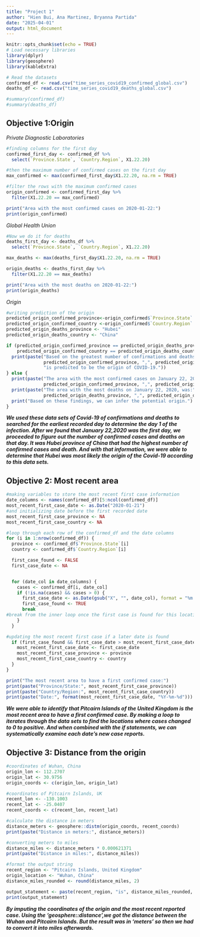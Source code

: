 ---
title: "Project 1"
author: "Hien Bui, Ana Martinez, Bryanna Partida"
date: "2025-04-01"
output: html_document
---

```{r setup, include=FALSE}
knitr::opts_chunk$set(echo = TRUE)
# Load necessary libraries
library(dplyr)
library(geosphere)
library(kableExtra)
```


```{r echo=FALSE}
# Read the datasets
confirmed_df <- read.csv("time_series_covid19_confirmed_global.csv")
deaths_df <- read.csv("time_series_covid19_deaths_global.csv")

#summary(confirmed_df)
#summary(deaths_df)
```

## **Objective 1:Origin**
*Private Diagnostic Laboratories*
```{r}
#finding columns for the first day
confirmed_first_day <- confirmed_df %>%
  select(`Province.State`, `Country.Region`, X1.22.20)

#then the maximum number of confirmed cases on the first day
max_confirmed <- max(confirmed_first_day$X1.22.20, na.rm = TRUE)

#filter the rows with the maximum confirmed cases
origin_confirmed <- confirmed_first_day %>%
  filter(X1.22.20 == max_confirmed)

print("Area with the most confirmed cases on 2020-01-22:")
print(origin_confirmed)
```
*Global Health Union*
```{r}
#Now we do it for deaths
deaths_first_day <- deaths_df %>%
  select(`Province.State`, `Country.Region`, X1.22.20)

max_deaths <- max(deaths_first_day$X1.22.20, na.rm = TRUE)

origin_deaths <- deaths_first_day %>%
  filter(X1.22.20 == max_deaths)

print("Area with the most deaths on 2020-01-22:")
print(origin_deaths)
```
*Origin*
```{r}
#writing prediction of the origin
predicted_origin_confirmed_province<-origin_confirmed$`Province.State`
predicted_origin_confirmed_country <-origin_confirmed$`Country.Region`
predicted_origin_deaths_province <- "Hubei"
predicted_origin_deaths_country <- "China"

if (predicted_origin_confirmed_province == predicted_origin_deaths_province &&
    predicted_origin_confirmed_country == predicted_origin_deaths_country) {
  print(paste("Based on the greatest number of confirmations and deaths on January 22, 2020,",
              predicted_origin_confirmed_province, ",", predicted_origin_confirmed_country,
              "is predicted to be the origin of COVID-19."))
} else {
  print(paste("The area with the most confirmed cases on January 22, 2020, was:",
              predicted_origin_confirmed_province, ",", predicted_origin_confirmed_country))
  print(paste("The area with the most deaths on January 22, 2020, was:",
              predicted_origin_deaths_province, ",", predicted_origin_deaths_country))
  print("Based on these findings, we can infer the potential origin.")
}
```

  ***We used these data sets of Covid-19 of confirmations and deaths to searched for the earliest recorded day to determine the day 1 of the infection. After we found that January 22,2020 was the first day, we proceeded to figure out the number of confirmed cases and deaths on that day. It was Hubei province of China that had the highest number of confirmed cases and death. And with that information, we were able to determine that Hubei was most likely the origin of the Covid-19 according to this data sets.***

## **Objective 2: Most recent area**

```{r}

#making variables to store the most recent first case information
date_columns <- names(confirmed_df)[5:ncol(confirmed_df)]
most_recent_first_case_date <- as.Date("2020-01-21") 
#and initializing date before the first recorded date
most_recent_first_case_province <- NA
most_recent_first_case_country <- NA

#loop through each row of the confirmed_df and the date columns
for (i in 1:nrow(confirmed_df)) {
  province <- confirmed_df$`Province.State`[i]
  country <- confirmed_df$`Country.Region`[i]

  first_case_found <- FALSE
  first_case_date <- NA


  for (date_col in date_columns) {
    cases <- confirmed_df[i, date_col]
    if (!is.na(cases) && cases > 0) {
      first_case_date <- as.Date(gsub("X", "", date_col), format = "%m.%d.%y")
      first_case_found <- TRUE
      break 
#break from the inner loop once the first case is found for this location
    }
  }

#updating the most recent first case if a later date is found
  if (first_case_found && first_case_date > most_recent_first_case_date) {
    most_recent_first_case_date <- first_case_date
    most_recent_first_case_province <- province
    most_recent_first_case_country <- country
  }
}

print("The most recent area to have a first confirmed case:")
print(paste("Province/State:", most_recent_first_case_province))
print(paste("Country/Region:", most_recent_first_case_country))
print(paste("Date:", format(most_recent_first_case_date, "%Y-%m-%d")))
```

***We were able to identify that Pitcairn Islands of the United Kingdom is the most recent area to have a first confirmed case. By making a loop to iterates through the data sets to find the locations where cases changed to 0 to positive. And when combined with the if statements, we  can systematically examine each date's new case reports.***

## **Objective 3: Distance from the origin**

```{r}
#coordinates of Wuhan, China 
origin_lon <- 112.2707
origin_lat <- 30.9756
origin_coords <- c(origin_lon, origin_lat)

#coordinates of Pitcairn Islands, UK 
recent_lon <- -130.1003
recent_lat <- -25.0407
recent_coords <- c(recent_lon, recent_lat)

#calculate the distance in meters
distance_meters <- geosphere::distm(origin_coords, recent_coords)
print(paste("Distance in meters:", distance_meters))

#converting meters to miles
distance_miles <- distance_meters * 0.000621371
print(paste("Distance in miles:", distance_miles))

#format the output string
recent_region <- "Pitcairn Islands, United Kingdom"
origin_location <- "Wuhan, China"
distance_miles_rounded <- round(distance_miles, 2) 

output_statement <- paste(recent_region, "is", distance_miles_rounded, "miles away from", origin_location)
print(output_statement)
```

***By imputing the coordinates of the origin and the most recent reported case. Using the 'geosphere::distance',we got the distance between the Wuhan and Pitcairn Islands. But the result was in 'meters' so then we had to convert it into miles afterwards.***

